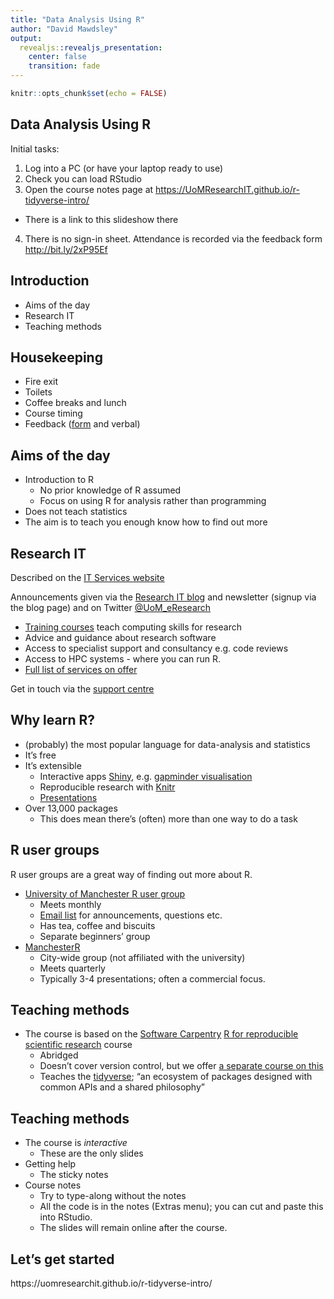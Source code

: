```yaml
---
title: "Data Analysis Using R"
author: "David Mawdsley"
output: 
  revealjs::revealjs_presentation:
    center: false
    transition: fade
---
```


```r
knitr::opts_chunk$set(echo = FALSE)
```
## Data Analysis Using R
<style type="text/css">
p { text-align: left; }
</style>

Initial tasks:

1. Log into a PC (or have your laptop ready to use)
2. Check you can load RStudio
3. Open the course notes page at [https://UoMResearchIT.github.io/r-tidyverse-intro/](https://UoMResearchIT.github.io/r-tidyverse-intro/)
  * There is a link to this slideshow there
4. There is no sign-in sheet.  Attendance is recorded via the feedback form [http://bit.ly/2xP95Ef](http://bit.ly/2xP95Ef)

## Introduction

* Aims of the day
* Research IT
* Teaching methods


## Housekeeping

* Fire exit
* Toilets
* Coffee breaks and lunch
* Course timing
* Feedback ([form](http://bit.ly/2xP95Ef) and verbal)

## Aims of the day

* Introduction to R
  + No prior knowledge of R assumed
  + Focus on using R for analysis rather than programming
* Does not teach statistics
* The aim is to teach you enough know how to find out more

## Research IT
Described on the [IT Services website](http://www.itservices.manchester.ac.uk/research/)

Announcements given via the [Research IT blog](https://researchitnews.org/) and newsletter (signup via the blog page) and on Twitter [@﻿UoM_eResearch](http://twitter.com/uom_eresearch)

* [Training courses](http://ri.itservices.manchester.ac.uk/training) teach computing skills for research
* Advice and guidance about research software
* Access to specialist support and consultancy e.g. code reviews
* Access to HPC systems - where you can run R.
* [Full list of services on offer](http://www.itservices.manchester.ac.uk/research/services/)

Get in touch via the [support centre](http://supportcentre.manchester.ac.uk/)


## Why learn R?

* (probably) the most popular language for data-analysis and statistics
* It's free
* It's extensible
    + Interactive apps [Shiny](https://shiny.rstudio.com/), e.g. [gapminder visualisation](https://shinyapp.mawds.co.uk/app/worked_example)
    + Reproducible research with [Knitr](https://yihui.name/knitr/)
    + [Presentations](https://www.r-bloggers.com/creating-a-presentation-with-r/)
* Over 13,000 packages  
    + This does mean there's (often) more than one way to do a task

## R user groups

R user groups are a great way of finding out more about R.  

* [University of Manchester R user group](https://rumgroup.github.io/Home/)
    + Meets monthly
    + [Email list](https://listserv.manchester.ac.uk/cgi-bin/wa?A0=RUM) for announcements, questions etc.
    + Has tea, coffee and biscuits
    + Separate beginners' group
* [ManchesterR](http://www.rmanchester.org/)
    + City-wide group (not affiliated with the university)
    + Meets quarterly 
    + Typically 3-4 presentations; often a commercial focus.
  
## Teaching methods

* The course is based on the [Software Carpentry](https://software-carpentry.org) [R for reproducible scientific research](http://swcarpentry.github.io/r-novice-gapminder/) course
    + Abridged
    + Doesn't cover version control, but we offer [a separate course on this](http://app.manchester.ac.uk/rgit)
    + Teaches the [tidyverse](http://tidyverse.org); "an ecosystem of packages designed with common APIs and a shared philosophy"
    
## Teaching methods

* The course is _interactive_
    + These are the only slides
* Getting help
    + The sticky notes 
* Course notes
    + Try to type-along without the notes
    + All the code is in the notes (Extras menu); you can cut and paste this into RStudio.
    + The slides will remain online after the course.

##  Let's get started

https://uomresearchit.github.io/r-tidyverse-intro/

